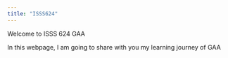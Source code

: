 ```yaml
---
title: "ISSS624"
---
```


Welcome to ISSS 624 GAA

In this webpage, I am going to share with you my learning journey of GAA
